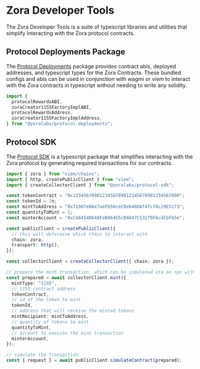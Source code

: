 # Zora Developer Tools

The Zora Developer Tools is a suite of typescript libraries and utilities that simplify interacting with the Zora protocol contracts.

## Protocol Deployments Package

The [Protocol Deployments](./protocol-deployments/guide) package provides contract abis, deployed addresses, and typescript types for the Zora Contracts. These bundled configs and abis can be used in conjunction with wagmi or viem to interact with the Zora contracts in typescript without needing to write any solidity.

```ts twoslash
import {
  protocolRewardsABI,
  zoraCreator1155FactoryImplABI,
  protocolRewardsAddress,
  zoraCreator1155FactoryImplAddress,
} from "@zoralabs/protocol-deployments";
```

## Protocol SDK

The [Protocol SDK](./protocol-sdk/introduction) is a typescript package that simplifies interacting with the Zora protocol by generating required transactions for our contracts.

```ts twoslash
import { zora } from "viem/chains";
import { http, createPublicClient } from "viem";
import { createCollectorClient } from "@zoralabs/protocol-sdk";

const tokenContract = "0x1234567890123456789012345678901234567890";
const tokenId = 1n;
const mintToAddress = "0x71907e8Ae7aeFb58ceC8eb46DAf4fc78c29E5173";
const quantityToMint = 1;
const minterAccount = "0xCb8454D64AFeB46455cB4847C53279F6cdCbFb5e";

const publicClient = createPublicClient({
  // this will determine which chain to interact with
  chain: zora,
  transport: http(),
});

const collectorClient = createCollectorClient({ chain: zora });

// prepare the mint transaction, which can be simulated via an rpc with the public client.
const prepared = await collectorClient.mint({
  mintType: "1155",
  // 1155 contract address
  tokenContract,
  // id of the token to mint
  tokenId,
  // address that will receive the minted tokens
  mintRecipient: mintToAddress,
  // quantity of tokens to mint
  quantityToMint,
  // account to execute the mint transaction
  minterAccount,
});

// simulate the transaction
const { request } = await publicClient.simulateContract(prepared);
```
